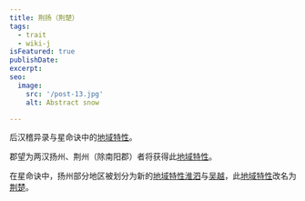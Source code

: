 ```yaml
---
title: 荆扬（荆楚）
tags:
  - trait
  - wiki-j
isFeatured: true
publishDate: 
excerpt: 
seo:
  image:
    src: '/post-13.jpg'
    alt: Abstract snow

---
```


后汉稽异录与星命诀中的<a href='../trait_00_regional'>地域特性</a>。

郡望为两汉扬州、荆州（除南阳郡）者将获得此<a href='../trait_00_regional'>地域特性</a>。

在星命诀中，扬州部分地区被划分为新的<a href='../trait_00_regional'>地域特性</a><a href='../trait_huaisi'>淮泗</a>与<a href='../trait_wuyue'>吴越</a>，此<a href='../trait_00_regional'>地域特性</a>改名为<a href=''>荆楚</a>。
